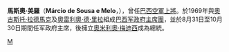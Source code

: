'''馬斯奧·美羅'''（'''Márcio de Sousa e Melo'''，{{bd|1906年|5月26日|1991年|1月31日|catIdx=M}}），曾任[[巴西|巴西]][[空軍上將|空軍上將]]。於1969年與[[奧古斯托·拉德馬克|奧古斯托·拉德馬克]]及[[奧雷利奧·德·里拉|奧雷利奧·德·里拉]]組成[[巴西总统|巴西军政府主席團]]，並於8月31日至10月30日期間任军政府主席，後擁立[[奧米利奧·梅迪西|奧米利奧·梅迪西]]成為總統。 

{{start box}}
{{s-before|[[阿图尔·达科斯塔·伊·席尔瓦|阿图尔·达科斯塔·伊·席尔瓦]]}} 
{{s-title|[[巴西|巴西]]政府首脑|years=1969年}} 
{{s-after|[[奧米利奧·梅迪西|奧米利奧·梅迪西]]}}
{{end box}}

{{巴西總統}}
[[Category:巴西总统|M]]